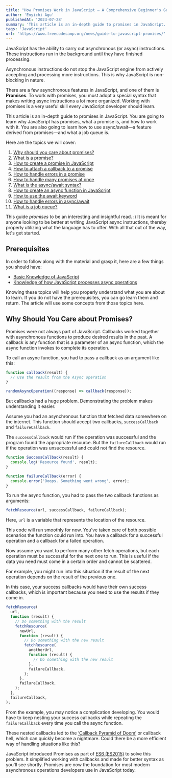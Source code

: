 ```yaml
---
title: "How Promises Work in JavaScript – A Comprehensive Beginner's Guide"
author: 'Enyichi Agu'
publishedAt: '2023-07-28'
summary: 'This article is an in-depth guide to promises in JavaScript.'
tags: 'JavaScript'
url: 'https://www.freecodecamp.org/news/guide-to-javascript-promises/'
---
```


JavaScript has the ability to carry out asynchronous (or async) instructions. These instructions run in the background until they have finished processing.

Asynchronous instructions do not stop the JavaScript engine from actively accepting and processing more instructions. This is why JavaScript is non-blocking in nature.

There are a few asynchronous features in JavaScript, and one of them is **Promises**. To work with promises, you must adopt a special syntax that makes writing async instructions a lot more organized. Working with promises is a very useful skill every JavaScript developer should learn.

This article is an in-depth guide to promises in JavaScript. You are going to learn why JavaScript has promises, what a promise is, and how to work with it. You are also going to learn how to use async/await—a feature derived from promises—and what a job queue is.

Here are the topics we will cover:

1.  [Why should you care about promises?](https://www.freecodecamp.org/news/guide-to-javascript-promises//#heading-why-should-you-care-about-promises)
2.  [What is a promise?](https://www.freecodecamp.org/news/guide-to-javascript-promises//#heading-what-is-a-promise)
3.  [How to create a promise in JavaScript](https://www.freecodecamp.org/news/guide-to-javascript-promises//#heading-how-to-create-a-promise-in-javascript)
4.  [How to attach a callback to a promise](https://www.freecodecamp.org/news/guide-to-javascript-promises//#heading-how-to-attach-a-callback-to-a-promise)
5.  [How to handle errors in a promise](https://www.freecodecamp.org/news/guide-to-javascript-promises//#heading-how-to-handle-errors-in-a-promise)
6.  [How to handle many promises at once](https://www.freecodecamp.org/news/guide-to-javascript-promises//#heading-how-to-handle-many-promises-at-once)
7.  [What is the async/await syntax?](https://www.freecodecamp.org/news/guide-to-javascript-promises//#heading-what-is-the-asyncawait-syntax)
8.  [How to create an async function in JavaScript](https://www.freecodecamp.org/news/guide-to-javascript-promises//#heading-how-to-create-an-async-function-in-javascript)
9.  [How to use the await keyword](https://www.freecodecamp.org/news/guide-to-javascript-promises//#heading-how-to-use-the-await-keyword)
10. [How to handle errors in async/await](https://www.freecodecamp.org/news/guide-to-javascript-promises//#heading-how-to-handle-errors-in-asyncawait)
11. [What is a job queue?](https://www.freecodecamp.org/news/guide-to-javascript-promises//#heading-what-is-a-job-queue)

This guide _promises_ to be an interesting and insightful read. :) It is meant for anyone looking to be better at writing JavaScript async instructions, thereby properly utilizing what the language has to offer. With all that out of the way, let's get started.

## Prerequisites

In order to follow along with the material and grasp it, here are a few things you should have:

- [Basic Knowledge of JavaScript](https://www.freecodecamp.org/news/the-complete-javascript-handbook-f26b2c71719c/)
- [Knowledge of how JavaScript processes async operations](https://www.freecodecamp.org/news/javascript-asynchronous-operations-in-the-browser/)

Knowing these topics will help you properly understand what you are about to learn. If you do not have the prerequisites, you can go learn them and return. The article will use some concepts from those topics here.

## Why Should You Care about Promises?

Promises were not always part of JavaScript. Callbacks worked together with asynchronous functions to produce desired results in the past. A callback is any function that is a parameter of an async function, which the async function invokes to complete its operation.

To call an async function, you had to pass a callback as an argument like this:

```js
function callback(result) {
  // Use the result from the Async operation
}

randomAsyncOperation((response) => callback(response));
```

But callbacks had a huge problem. Demonstrating the problem makes understanding it easier.

Assume you had an asynchronous function that fetched data somewhere on the internet. This function should accept two callbacks, `successCallback` and `failureCallback`.

The `successCallback` would run if the operation was successful and the program found the appropriate resource. But the `failureCallback` would run if the operation was unsuccessful and could not find the resource.

```js
function SuccessCallback(result) {
  console.log('Resource found', result);
}

function failureCallback(error) {
  console.error('Ooops. Something went wrong', error);
}
```

To run the async function, you had to pass the two callback functions as arguments:

```js
fetchResource(url, successCallback, failureCallback);
```

Here, `url` is a variable that represents the location of the resource.

This code will run smoothly for now. You've taken care of both possible scenarios the function could run into. You have a callback for a successful operation and a callback for a failed operation.

Now assume you want to perform many other fetch operations, but each operation must be successful for the next one to run. This is useful if the data you need must come in a certain order and cannot be scattered.

For example, you might run into this situation if the result of the next operation depends on the result of the previous one.

In this case, your success callbacks would have their own success callbacks, which is important because you need to use the results if they come in.

```js
fetchResource(
  url,
  function (result) {
    // Do something with the result
    fetchResource(
      newUrl,
      function (result) {
        // Do something with the new result
        fetchResource(
          anotherUrl,
          function (result) {
            // Do something with the new result
          },
          failureCallback,
        );
      },
      failureCallback,
    );
  },
  failureCallback,
);
```

From the example, you may notice a complication developing. You would have to keep nesting your success callbacks while repeating the `failureCallback` every time you call the async function.

These nested callbacks led to the [‘Callback Pyramid of Doom’](https://medium.com/dsc-srm/javascript-callback-hell-or-pyramid-of-doom-4f786d14b997) or callback hell, which can quickly become a nightmare. Could there be a more efficient way of handling situations like this?

JavaScript introduced Promises as part of [ES6 (ES2015)](https://262.ecma-international.org/6.0/#sec-promise-constructor) to solve this problem. It simplified working with callbacks and made for better syntax as you'll see shortly. Promises are now the foundation for most modern asynchronous operations developers use in JavaScript today.
